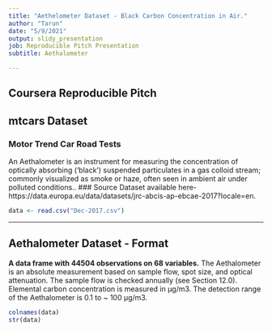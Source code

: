 ```yaml
---
title: "Aethelometer Dataset - Black Carbon Concentration in Air."
author: "Tarun"
date: "5/9/2021"
output: slidy_presentation
job: Reproducible Pitch Presentation
subtitle: Aethalometer

---
```

## Coursera Reproducible Pitch


## mtcars Dataset

### Motor Trend Car Road Tests

An Aethalometer is an instrument for measuring the concentration of optically absorbing (‘black’) suspended particulates in a gas colloid stream; commonly visualized as smoke or haze, often seen in ambient air under polluted conditions..
### Source
Dataset available here- https://data.europa.eu/data/datasets/jrc-abcis-ap-ebcae-2017?locale=en.

```r
data <- read.csv("Dec-2017.csv")

```
---

## Aethalometer Dataset - Format

**A data frame with 44504 observations on 68 variables.**
The Aethalometer is an absolute measurement based on sample flow, spot size, and optical attenuation. The sample flow is checked annually (see Section 12.0). Elemental carbon concentration is measured in µg/m3. The detection range of the Aethalometer is 0.1 to ~ 100 µg/m3.

```r
colnames(data)
str(data)
````